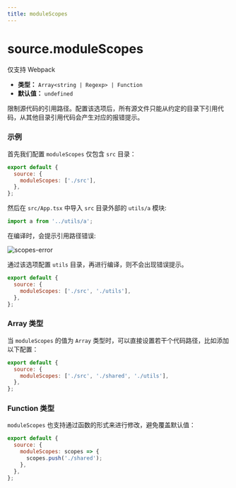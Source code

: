 ```yaml
---
title: moduleScopes
---
```


# source.moduleScopes


<Badge type="danger" >仅支持 Webpack</Badge>

- **类型：** `Array<string | Regexp> | Function`
- **默认值：** `undefined`

限制源代码的引用路径。配置该选项后，所有源文件只能从约定的目录下引用代码，从其他目录引用代码会产生对应的报错提示。

### 示例

首先我们配置 `moduleScopes` 仅包含 `src` 目录：

```js
export default {
  source: {
    moduleScopes: ['./src'],
  },
};
```

然后在 `src/App.tsx` 中导入 `src` 目录外部的 `utils/a` 模块:

```js
import a from '../utils/a';
```

在编译时，会提示引用路径错误:

![scopes-error](https://lf3-static.bytednsdoc.com/obj/eden-cn/aphqeh7uhohpquloj/modern-js/docs/module-scopes-error.png)

通过该选项配置 `utils` 目录，再进行编译，则不会出现错误提示。

```js
export default {
  source: {
    moduleScopes: ['./src', './utils'],
  },
};
```

### Array 类型

当 `moduleScopes` 的值为 `Array` 类型时，可以直接设置若干个代码路径，比如添加以下配置：

```js
export default {
  source: {
    moduleScopes: ['./src', './shared', './utils'],
  },
};
```

### Function 类型

`moduleScopes` 也支持通过函数的形式来进行修改，避免覆盖默认值：

```js
export default {
  source: {
    moduleScopes: scopes => {
      scopes.push('./shared');
    },
  },
};
```
